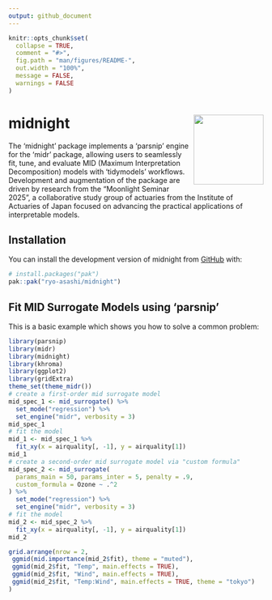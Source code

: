 ```yaml
---
output: github_document
---
```


<!-- README.md is generated from README.Rmd. Please edit that file -->

```r
knitr::opts_chunk$set(
  collapse = TRUE,
  comment = "#>",
  fig.path = "man/figures/README-",
  out.width = "100%",
  message = FALSE,
  warnings = FALSE
)
```

# midnight <img src="man/figures/logo.png" align="right" height="138"/>

<!-- badges: start -->

<!-- badges: end -->

The 'midnight' package implements a 'parsnip' engine for the 'midr' package, allowing users to seamlessly fit, tune, and evaluate MID (Maximum Interpretation Decomposition) models with 'tidymodels' workflows. Development and augmentation of the package are driven by research from the "Moonlight Seminar 2025", a collaborative study group of actuaries from the Institute of Actuaries of Japan focused on advancing the practical applications of interpretable models.

## Installation

You can install the development version of midnight from [GitHub](https://github.com/) with:

``` r
# install.packages("pak")
pak::pak("ryo-asashi/midnight")
```

## Fit MID Surrogate Models using 'parsnip'

This is a basic example which shows you how to solve a common problem:

```r
library(parsnip)
library(midr)
library(midnight)
library(khroma)
library(ggplot2)
library(gridExtra)
theme_set(theme_midr())
# create a first-order mid surrogate model
mid_spec_1 <- mid_surrogate() %>%
  set_mode("regression") %>%
  set_engine("midr", verbosity = 3)
mid_spec_1
# fit the model
mid_1 <- mid_spec_1 %>%
  fit_xy(x = airquality[, -1], y = airquality[1])
mid_1
# create a second-order mid surrogate model via "custom formula"
mid_spec_2 <- mid_surrogate(
  params_main = 50, params_inter = 5, penalty = .9,
  custom_formula = Ozone ~ .^2
) %>%
  set_mode("regression") %>%
  set_engine("midr", verbosity = 3)
# fit the model
mid_2 <- mid_spec_2 %>%
  fit_xy(x = airquality[, -1], y = airquality[1])
mid_2
```

```r
grid.arrange(nrow = 2,
 ggmid(mid.importance(mid_2$fit), theme = "muted"),
 ggmid(mid_2$fit, "Temp", main.effects = TRUE),
 ggmid(mid_2$fit, "Wind", main.effects = TRUE),
 ggmid(mid_2$fit, "Temp:Wind", main.effects = TRUE, theme = "tokyo") 
)
```
